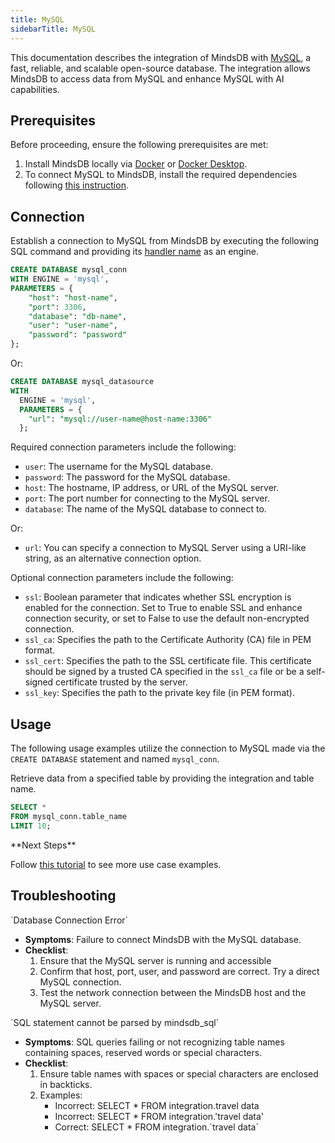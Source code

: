```yaml
---
title: MySQL
sidebarTitle: MySQL
---
```


This documentation describes the integration of MindsDB with [MySQL](https://www.mysql.com/), a fast, reliable, and scalable open-source database.
The integration allows MindsDB to access data from MySQL and enhance MySQL with AI capabilities.

## Prerequisites

Before proceeding, ensure the following prerequisites are met:

1. Install MindsDB locally via [Docker](/setup/self-hosted/docker) or [Docker Desktop](/setup/self-hosted/docker-desktop).
2. To connect MySQL to MindsDB, install the required dependencies following [this instruction](/setup/self-hosted/docker#install-dependencies).

## Connection

Establish a connection to MySQL from MindsDB by executing the following SQL command and providing its [handler name](https://github.com/mindsdb/mindsdb/tree/staging/mindsdb/integrations/handlers/mysql_handler) as an engine.

```sql
CREATE DATABASE mysql_conn
WITH ENGINE = 'mysql', 
PARAMETERS = {
    "host": "host-name",
    "port": 3306,
    "database": "db-name",
    "user": "user-name",
    "password": "password"
};
```

Or:

```sql
CREATE DATABASE mysql_datasource
WITH
  ENGINE = 'mysql',
  PARAMETERS = {
    "url": "mysql://user-name@host-name:3306"
  };
```

Required connection parameters include the following:

*    `user`: The username for the MySQL database.
*    `password`: The password for the MySQL database.
*    `host`: The hostname, IP address, or URL of the MySQL server.
*    `port`: The port number for connecting to the MySQL server.
*    `database`: The name of the MySQL database to connect to.

Or:

*    `url`: You can specify a connection to MySQL Server using a URI-like string, as an alternative connection option.

Optional connection parameters include the following:

 * `ssl`: Boolean parameter that indicates whether SSL encryption is enabled for the connection. Set to True to enable SSL and enhance connection security, or set to False to use the default non-encrypted connection. 
 * `ssl_ca`:  Specifies the path to the Certificate Authority (CA) file in PEM format. 
 * `ssl_cert`:  Specifies the path to the SSL certificate file. This certificate should be signed by a trusted CA specified in the `ssl_ca` file or be a self-signed certificate trusted by the server.
 * `ssl_key`: Specifies the path to the private key file (in PEM format).

## Usage

The following usage examples utilize the connection to MySQL made via the `CREATE DATABASE` statement and named `mysql_conn`.

Retrieve data from a specified table by providing the integration and table name.

```sql
SELECT *
FROM mysql_conn.table_name
LIMIT 10;
```

<Tip>
**Next Steps**

Follow [this tutorial](/use-cases/data_enrichment/text-summarization-inside-mysql-with-openai) to see more use case examples.
</Tip>

## Troubleshooting

<Warning>
`Database Connection Error`

* **Symptoms**: Failure to connect MindsDB with the MySQL database.
* **Checklist**:
    1. Ensure that the MySQL server is running and accessible
    2. Confirm that host, port, user, and password are correct. Try a direct MySQL connection.
    3. Test the network connection between the MindsDB host and the MySQL server.
</Warning>

<Warning>
`SQL statement cannot be parsed by mindsdb_sql`

* **Symptoms**: SQL queries failing or not recognizing table names containing spaces, reserved words or special characters.
* **Checklist**:
    1. Ensure table names with spaces or special characters are enclosed in backticks.
    2. Examples:
        * Incorrect: SELECT * FROM integration.travel data
        * Incorrect: SELECT * FROM integration.'travel data'
        * Correct: SELECT * FROM integration.\`travel data\`
</Warning>
